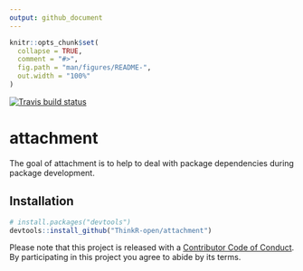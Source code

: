 ---
output: github_document
---

<!-- README.md is generated from README.Rmd. Please edit that file -->

```{r setup, include = FALSE}
knitr::opts_chunk$set(
  collapse = TRUE,
  comment = "#>",
  fig.path = "man/figures/README-",
  out.width = "100%"
)
```

 [![Travis build status](https://travis-ci.org/ThinkR-open/attachment.svg?branch=master)](https://travis-ci.org/ThinkR-open/attachment)


# attachment

The goal of attachment is to help to deal with package dependencies during package development.

## Installation


``` r
# install.packages("devtools")
devtools::install_github("ThinkR-open/attachment")
```

Please note that this project is released with a [Contributor Code of Conduct](CODE_OF_CONDUCT.md).
  By participating in this project you agree to abide by its terms.
